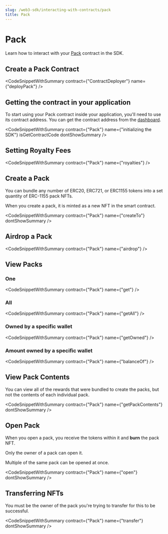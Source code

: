 ```yaml
---
slug: /web3-sdk/interacting-with-contracts/pack
title: Pack
---
```



# Pack

Learn how to interact with your [Pack](/pre-built-contracts/pack) contract in the SDK.

## Create a Pack Contract

<CodeSnippetWithSummary contract={"ContractDeployer"} name={"deployPack"} />

## Getting the contract in your application

To start using your Pack contract inside your application, you'll need to use its contract address.
You can get the contract address from the [dashboard](https://thirdweb.com/dashboard).

<CodeSnippetWithSummary
  contract={"Pack"}
  name={"initializing the SDK"}
  isGetContractCode
  dontShowSummary
/>

## Setting Royalty Fees

<CodeSnippetWithSummary contract={"Pack"} name={"royalties"} />

## Create a Pack

You can bundle any number of ERC20, ERC721, or ERC1155 tokens into a set quantity of ERC-1155 pack NFTs.

When you create a pack, it is minted as a new NFT in the smart contract.

<CodeSnippetWithSummary contract={"Pack"} name={"createTo"} dontShowSummary />

## Airdrop a Pack

<CodeSnippetWithSummary contract={"Pack"} name={"airdrop"} />

## View Packs

### One

<CodeSnippetWithSummary contract={"Pack"} name={"get"} />

### All

<CodeSnippetWithSummary contract={"Pack"} name={"getAll"} />

### Owned by a specific wallet

<CodeSnippetWithSummary contract={"Pack"} name={"getOwned"} />

### Amount owned by a specific wallet

<CodeSnippetWithSummary contract={"Pack"} name={"balanceOf"} />

## View Pack Contents

You can view all of the rewards that were bundled to create the packs, but not the contents of each individual pack.

<CodeSnippetWithSummary
  contract={"Pack"}
  name={"getPackContents"}
  dontShowSummary
/>

## Open Pack

When you open a pack, you receive the tokens within it and **burn** the pack NFT.

Only the owner of a pack can open it.

Multiple of the same pack can be opened at once.

<CodeSnippetWithSummary contract={"Pack"} name={"open"} dontShowSummary />

## Transferring NFTs

You must be the owner of the pack you're trying to transfer for this to be successful.

<CodeSnippetWithSummary contract={"Pack"} name={"transfer"} dontShowSummary />
